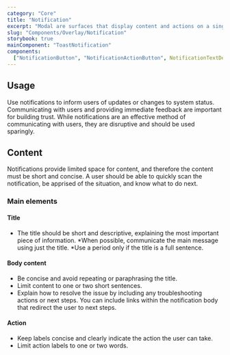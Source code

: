 ```yaml
---
category: "Core"
title: "Notification"
excerpt: "Modal are surfaces that display content and actions on a single topic."
slug: "Components/Overlay/Notification"
storybook: true
mainComponent: "ToastNotification"
components:
  ["NotificationButton", "NotificationActionButton", NotificationTextDetails]
---
```


## Usage

Use notifications to inform users of updates or changes to system status. Communicating with users and providing immediate feedback are important for building trust. While notifications are an effective method of communicating with users, they are disruptive and should be used sparingly.

## Content

Notifications provide limited space for content, and therefore the content must be short and concise. A user should be able to quickly scan the notification, be apprised of the situation, and know what to do next.

### Main elements

#### Title

- The title should be short and descriptive, explaining the most important piece of information.
  *When possible, communicate the main message using just the title.
  *Use a period only if the title is a full sentence.

#### Body content

- Be concise and avoid repeating or paraphrasing the title.
- Limit content to one or two short sentences.
- Explain how to resolve the issue by including any troubleshooting actions or next steps. You can include links within the notification body that redirect the user to next steps.

#### Action

- Keep labels concise and clearly indicate the action the user can take.
- Limit action labels to one or two words.
